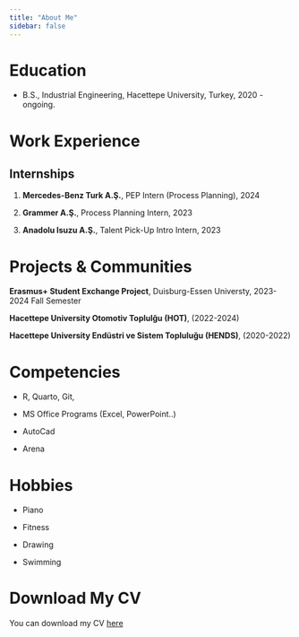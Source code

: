 ```yaml
---
title: "About Me"
sidebar: false 
---
```


# Education

-   B.S., Industrial Engineering, Hacettepe University, Turkey, 2020 - ongoing.

# Work Experience

## Internships

1.  **Mercedes-Benz Turk A.Ş.**, PEP Intern (Process Planning), 2024

2.  **Grammer A.Ş.**, Process Planning Intern, 2023

3.  **Anadolu Isuzu A.Ş.**, Talent Pick-Up Intro Intern, 2023

# Projects & Communities

**Erasmus+ Student Exchange Project**, Duisburg-Essen Universty, 2023-2024 Fall Semester

**Hacettepe University Otomotiv Toplulğu (HOT)**, (2022-2024)

**Hacettepe University Endüstri ve Sistem Topluluğu (HENDS)**, (2020-2022)

# Competencies

-   R, Quarto, Git,

-   MS Office Programs (Excel, PowerPoint..)

-   AutoCad

-   Arena

# Hobbies

-   Piano

-   Fitness

-   Drawing

-   Swimming

# Download My CV

You can download my CV [here](cv/OykuTutuncuCV.pdf)
